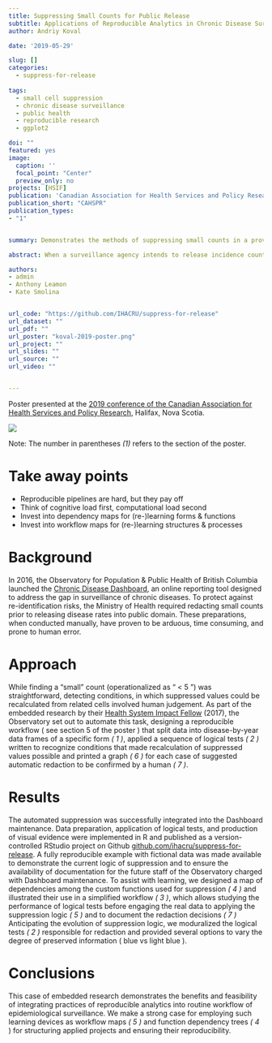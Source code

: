```yaml
---
title: Suppressing Small Counts for Public Release
subtitle: Applications of Reproducible Analytics in Chronic Disease Surveillance
author: Andriy Koval

date: '2019-05-29'

slug: []
categories:
  - suppress-for-release
  
tags:
  - small cell suppression
  - chronic disease surveillance
  - public health
  - reproducible research
  - ggplot2

doi: ""
featured: yes
image: 
  caption: ''
  focal_point: "Center"
  preview_only: no
projects: [HSIF]
publication: 'Canadian Association for Health Services and Policy Research'
publication_short: "CAHSPR"
publication_types:
- "1"


summary: Demonstrates the methods of suppressing small counts in a provincial surveillance system in preparation of data for public release.

abstract: When a surveillance agency intends to release incidence counts of some health conditions (like in BC [Chronic Disease Dashboard](http://www.bccdc.ca/health-info/disease-system-statistics/chronic-disease-dashboard)), one must take precaution NOT to disclose values considered "too small", which may present a privacy/re-identification risk. Howeever, redacted values sometimes can be re-calculated from the context, so an analyst must detect these patterns and redact more values in order to remove the possiblity of re-calculation. To avoid manual redaction, which is prone to human error and lacks transparency, [BC Observatory for Population and Public Health](http://www.bccdc.ca/our-services/programs/bc-observatory-for-pop-public-health) has developed a suite of R functions to arrive at recommendation for redaction automatically, based on logical tests developed for standard data forms.

authors:
- admin
- Anthony Leamon
- Kate Smolina


url_code: "https://github.com/IHACRU/suppress-for-release"
url_dataset: ""
url_pdf: ""
url_poster: "koval-2019-poster.png"
url_project: ""
url_slides: ""
url_source: ""
url_video: ""


---
```


Poster presented at the [2019 conference of the Canadian Association for Health Services and Policy Research](https://www.cahspr.ca/en/conferences), Halifax, Nova Scotia. 


![](koval-2019-poster.png)

Note: The number in parentheses _(1)_ refers to the section of the poster.  

# Take away points

 -  Reproducible pipelines are hard, but they pay off
 -  Think of cognitive load first, computational load second
 -  Invest into dependency maps for (re-)learning forms & functions
 -  Invest into workflow maps for (re-)learning structures & processes

# Background  
      
In 2016, the Observatory for Population & Public Health of British Columbia launched the [Chronic Disease Dashboard](http://www.bccdc.ca/health-info/disease-system-statistics/chronic-disease-dashboard), an online reporting tool designed to address the gap in surveillance of chronic diseases. To protect against re-identification risks, the Ministry of Health required redacting small counts prior to releasing disease rates into public domain. These preparations, when conducted manually, have proven to be arduous, time consuming, and prone to human error. 

# Approach 

While finding a “small” count  (operationalized as “ < 5 ”) was straightforward, detecting conditions, in which suppressed values could be recalculated from related cells involved human judgement. As part of the embedded research by their [Health System Impact Fellow](http://www.cihr-irsc.gc.ca/e/50660.html) (2017), the Observatory set out to automate this task, designing a reproducible workflow ( see section 5 of the poster ) that split data into disease-by-year data frames of a specific form _( 1 )_,  applied a sequence of logical tests _( 2 )_ written to recognize conditions that made recalculation of suppressed values possible and printed a graph _( 6 )_ for each case of suggested automatic redaction to be confirmed by a human _( 7 )_. 

# Results 

The automated suppression was successfully integrated into the Dashboard maintenance. Data preparation, application of logical tests, and production of visual evidence were implemented in R and published as a version-controlled RStudio project on Github [github.com/ihacru/suppress-for-release](https://github.com/IHACRU/suppress-for-release).     A fully reproducible example with fictional data was made available to demonstrate the current logic of suppression and to ensure the availability of documentation for the future staff of the Observatory charged with Dashboard maintenance. To assist with learning, we designed a map of dependencies among the custom functions used for suppression _( 4 )_ and illustrated their use in a simplified workflow _( 3 )_, which allows studying the performance of logical tests before engaging the real data to applying the suppression logic _( 5 )_  and to document the redaction decisions _( 7 )_ Anticipating the evolution of suppression logic, we moduralized the logical tests _( 2 )_ responsible for redaction and provided several options to vary the degree of preserved information ( blue  vs light blue ). 

# Conclusions

This case of embedded research demonstrates the benefits and feasibility of integrating practices of reproducible analytics into routine workflow of epidemiological surveillance. We make a strong case for employing such learning devices as workflow maps _( 5 )_ and function dependency trees _( 4 _) for structuring applied projects and ensuring their reproducibility. 




